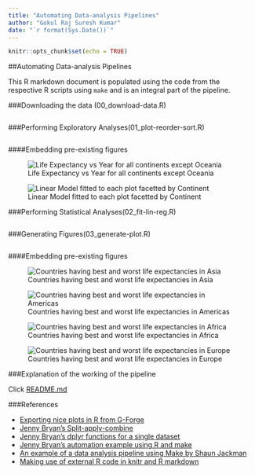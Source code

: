 ```yaml
---
title: "Automating Data-analysis Pipelines"
author: "Gokul Raj Suresh Kumar"
date: "`r format(Sys.Date())`"
---
```


```r
knitr::opts_chunk$set(echo = TRUE)
```

##Automating Data-analysis Pipelines

This R markdown document is populated using the code from the respective R scripts using `make` and is an integral part of the pipeline. 

###Downloading the data (00_download-data.R)

```r
```

###Performing Exploratory Analyses(01_plot-reorder-sort.R)

```r
```

####Embedding pre-existing figures

![Life Expectancy vs Year for all continents except Oceania](le_vs_year.png)

![Linear Model fitted to each plot facetted by Continent](le_vs_year_lin_fit.png)

###Performing Statistical Analyses(02_fit-lin-reg.R)

```r
```

###Generating Figures(03_generate-plot.R)

```r
```

####Embedding pre-existing figures

![Countries having best and worst life expectancies in Asia](asia_best_worst_le.png)

![Countries having best and worst life expectancies in Americas](americas_best_worst_le.png)

![Countries having best and worst life expectancies in Africa](africa_best_worst_le.png)

![Countries having best and worst life expectancies in Europe](europe_best_worst_le.png)

###Explanation of the working of the pipeline

Click [README.md](https://github.com/STAT545-UBC/suresh-kumar_gokul-raj/blob/master/hw07_automating-data-analysis-pipelines/README.md)

###References

- [Exporting nice plots in R from G-Forge](http://gforge.se/2013/02/exporting-nice-plots-in-r/)
- [Jenny Bryan's Split-apply-combine](http://stat545.com/block024_group-nest-split-map.html)
- [Jenny Bryan's dplyr functions for a single dataset](http://stat545.com/block010_dplyr-end-single-table.html)
- [Jenny Bryan's automation example using R and make](https://github.com/STAT545-UBC/STAT545-UBC.github.io/tree/master/automation10_holding-area/02_automation-example_r-and-make)
- [An example of a data analysis pipeline using Make by Shaun Jackman](https://github.com/sjackman/makefile-example/)
- [Making use of external R code in knitr and R markdown](http://zevross.com/blog/2014/07/09/making-use-of-external-r-code-in-knitr-and-r-markdown/)

